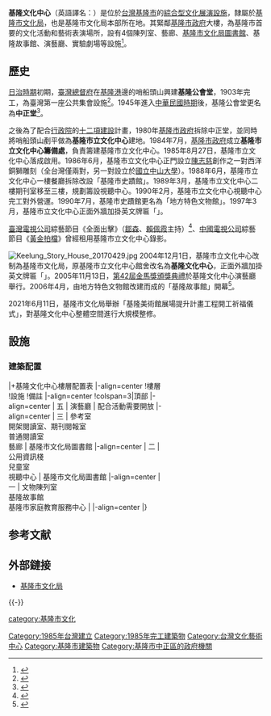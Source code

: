 {{expand|time=2016-01-30T12:14:00+00:00}}
{{refimprove|time=2016-01-30T12:14:00+00:00}}

{{Infobox building
|name                = 基隆文化中心<br /><small>{{lang|en|Keelung Cultural Center}}</small>
|native_name         = 
|image               = Keelung Cultural Center view from Zhongzheng Road 20190324a.jpg
|opening             = 
|location            = {{TWN}}<br/>[[基隆市|基隆市]][[中正區_(基隆市)|中正區]]信一路181號
|iso_region          = 
|coordinates_display = 
|building_type       = [[文化中心|文化中心]]
|start_date          = 
|completion_date     = 1985年8月27日
|cost                = 
|roof                = 
|top_floor           = 
|architectural       = 
|observatory         = 
|floor_count         = 
|floor_area          = 
|elevator_count      = 
|architect           = 
|structural_engineer = 
|main_contractor     = 
|management          = 
|owner               = [[基隆市文化局|基隆市文化局]]
|website             = 
|references          = 
}}

'''基隆文化中心'''（英語譯名：{{lang|en|Keelung Cultural Center}}）是位於[[台灣|台灣]][[基隆市|基隆市]]的[[文化中心|綜合型文化展演設施]]，隸屬於[[基隆市文化局|基隆市文化局]]，也是基隆市文化局本部所在地。其緊鄰[[基隆市政府|基隆市政府]]大樓，為基隆市首要的文化活動和藝術表演場所，設有4個陳列室、藝廊、[[基隆市文化局圖書館|基隆市文化局圖書館]]、基隆故事館、演藝廳、實驗劇場等設施<ref>{{cite web|url=http://park.org/Taiwan/Cca/center/a302/|title=歡迎光臨!基隆市立文化中心|publisher=|access-date=2016-01-30|archive-date=2017-09-11|archive-url=https://web.archive.org/web/20170911174857/http://park.org/Taiwan/Cca/center/a302/|dead-url=yes}}</ref>。

== 歷史 ==
[[台灣日治時期|日治時期]]初期，[[臺灣總督府|臺灣總督府]]在[[基隆港|基隆港]]邊的哨船頭山興建'''基隆公會堂'''，1903年完工，為臺灣第一座公共集會設施<ref>{{Cite web |url=http://takao.tw/time-space-and-the-texture-of-sinhua-assembly-hall/ |title=新化公會堂的時空紋理與演變 - 打狗高雄｜歷史與現在 |access-date=2017-01-31 |archive-date=2020-09-29 |archive-url=https://web.archive.org/web/20200929155342/http://takao.tw/time-space-and-the-texture-of-sinhua-assembly-hall/ |dead-url=no }}</ref>。1945年進入[[台灣戰後時期|中華民國時期]]後，基隆公會堂更名為'''中正堂'''<ref>{{Cite web |url=http://nrch.culture.tw/view.aspx?keyword=%E4%BF%B1%E6%A8%82%E9%83%A8&advanced=&s=102070&id=0005757657&proj=MOC_IMD_001 |title=文化部國家文化資料庫 > 基隆公會堂及基隆俱樂部 |access-date=2019-05-14 |archive-date=2019-06-05 |archive-url=https://web.archive.org/web/20190605055448/http://nrch.culture.tw/view.aspx?keyword=%E4%BF%B1%E6%A8%82%E9%83%A8&advanced=&s=102070&id=0005757657&proj=MOC_IMD_001 |dead-url=no }}</ref>。

之後為了配合[[行政院|行政院]]的[[十二項建設|十二項建設]]計畫，1980年[[基隆市政府|基隆市政府]]拆除中正堂，並同時將哨船頭山剷平做為'''基隆市立文化中心'''建地。1984年7月，[[基隆市政府|基隆市政府]]成立'''基隆市立文化中心籌備處'''，負責籌建基隆市立文化中心。1985年8月27日，基隆市立文化中心落成啟用。1986年6月，基隆市立文化中心正門設立[[陳志慈|陳志慈]]創作之一對西洋銅獅雕刻（全台灣僅兩對，另一對設立於[[國立中山大學|國立中山大學]]）。1988年6月，基隆市立文化中心一樓餐廳拆除改設「基隆市史蹟館」。1989年3月，基隆市立文化中心二樓期刊室移至三樓，規劃籌設視聽中心。1990年2月，基隆市立文化中心視聽中心完工對外營運。1990年7月，基隆市史蹟館更名為「地方特色文物館」。1997年3月，基隆市立文化中心正面外牆加掛英文牌匾「{{lang|en|Keelung Municipal Cultural Center}}」。

[[臺灣電視公司|臺灣電視公司]]綜藝節目《全面出擊》（[[鄒森|鄒森]]、[[賴佩霞|賴佩霞]]主持）<ref>{{Cite web|url=|author=沈玫|language=zh-tw|title=為人間帶來歡樂和笑聲 台視「全面出擊」與君同樂|work=《電視周刊》第1205期|publisher=[[台視文化公司|台視文化公司]]|date=1985-11-10|accessdate=2020-02-17|pages=56－57|quote=}}</ref>、[[中國電視公司|中國電視公司]]綜藝節目《[[黃金拍檔|黃金拍檔]]》曾經租用基隆市立文化中心錄影。

[[File:Keelung_Story_House_20170429.jpg|thumb]]
2004年12月1日，基隆市立文化中心改制為基隆市文化局，原基隆市立文化中心館舍改名為'''基隆文化中心'''，正面外牆加掛英文牌匾「{{lang|en|Keelung Cultural Center}}」。2005年11月13日，[[第42屆金馬獎|第42屆金馬獎]][[金馬獎頒獎典禮|頒獎典禮]]於基隆文化中心演藝廳舉行。2006年4月，由地方特色文物館改建而成的「基隆故事館」開幕<ref>{{Cite web|url=http://www.idn.com.tw/news/news_content.php?catid=5&catsid=1&catdid=0&artid=20060419df001|author=陳水旺|title=基隆故事館開幕|publisher=[[自立晚報電子報|自立晚報電子報]]|date=2006-04-19|accessdate=2017-04-29|archive-date=2019-06-13|archive-url=https://web.archive.org/web/20190613005947/http://www.idn.com.tw/news/news_content.php?catid=5&catsid=1&catdid=0&artid=20060419df001|dead-url=no}}</ref>。

2021年6月11日，基隆市文化局舉辦「基隆美術館展場提升計畫工程開工祈福儀式」，對基隆文化中心整體空間進行大規模整修。

== 設施 ==
=== 建築配置 ===
<div style="margin-right:200px;">
{{start box}}
|+基隆文化中心樓層配置表
|-align=center
!樓層
!設施
!備註
|-align=center
!colspan=3|頂部
|-align=center
| 五
| 演藝廳
| 配合活動需要開放
|-align=center
| 三
| 參考室<br>開架閱讀室、期刊閱報室<br>普通閱讀室<br>藝廊
| 基隆市文化局圖書館
|-align=center
| 二
| 公用資訊棧<br>兒童室<br>視聽中心
| 基隆市文化局圖書館
|-align=center
| 一
| 文物陳列室<br>基隆故事館<br>基隆市家庭教育服務中心	
|
|-align=center
|}
</div>

== 参考文献 ==
{{Reflist}}

== 外部鏈接 ==
{{Commons category|Keelung Cultural Center}}
* [http://www.klccab.gov.tw/ 基隆市文化局] {{Wayback|url=http://www.klccab.gov.tw/ |date=20110501063027 }}

{{-}}
{{基隆市政府所屬機關}}

[[Category:1985年台灣建立|Category:1985年台灣建立]]
[[Category:1985年完工建築物|Category:1985年完工建築物]]
[[Category:台灣文化藝術中心|Category:台灣文化藝術中心]]
[[Category:基隆市建築物|Category:基隆市建築物]]
[[category:基隆市文化|category:基隆市文化]]
[[Category:基隆市中正區的政府機關|Category:基隆市中正區的政府機關]]